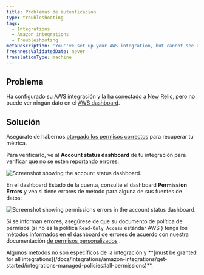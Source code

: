 ```yaml
---
title: Problemas de autenticación
type: troubleshooting
tags:
  - Integrations
  - Amazon integrations
  - Troubleshooting
metaDescription: 'You''ve set up your AWS integration, but cannot see any data due to authentication issues.'
freshnessValidatedDate: never
translationType: machine
---
```




## Problema

Ha configurado su AWS integración y [la ha conectado a New Relic](/docs/integrations/amazon-integrations/get-started/connect-aws-infrastructure), pero no puede ver ningún dato en el [AWS dashboard](/docs/integrations/amazon-integrations/get-started/introduction-aws-integrations#insights).

## Solución

Asegúrate de habernos [otorgado los permisos correctos](/docs/integrations/amazon-integrations/get-started/integrations-managed-policies) para recuperar tu métrica.

Para verificarlo, ve al <DNT>**Account status dashboard**</DNT> de tu integración para verificar que no se estén reportando errores:

<img
  title="AWS account status dashboard"
  alt="Screenshot showing the account status dashboard."
  src={infrastructureAwsAccount}
/>

En el dashboard Estado de la cuenta, consulte el dashboard <DNT>**Permission Errors**</DNT> y vea si tiene errores de método para alguna de sus fuentes de datos:

<img
  title="Permission errors in the AWS account status dashboard"
  alt="Screenshot showing permissions errors in the account status dashboard."
  src={infrastructureAwsPermissionErrors}
/>

Si se informan errores, asegúrese de que su documento de política de permisos (si no es la política `Read-Only Access` estándar AWS ) tenga los métodos informados en el dashboard de errores de acuerdo con nuestra documentación [de permisos personalizados](/docs/integrations/amazon-integrations/get-started/integrations-managed-policies) .

<Callout variant="important">
  Algunos métodos no son específicos de la integración y <DNT>**[must be granted for all integrations](/docs/integrations/amazon-integrations/get-started/integrations-managed-policies#all-permissions)**</DNT>.
</Callout>